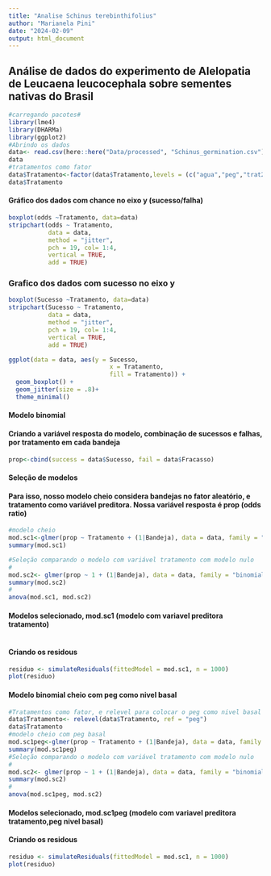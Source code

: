 ```yaml
---
title: "Analise Schinus terebinthifolius"
author: "Marianela Pini"
date: "2024-02-09"
output: html_document
---
```

## Análise de dados do experimento de Alelopatia de Leucaena leucocephala sobre sementes nativas do Brasil           
```r
#carregando pacotes#
library(lme4)
library(DHARMa)
library(ggplot2)
#Abrindo os dados
data<- read.csv(here::here("Data/processed", "Schinus_germination.csv"), sep = ";", header=TRUE)
data
#tratamentos como fator
data$Tratamento<-factor(data$Tratamento,levels = (c("agua","peg","trat25","trat50")))
data$Tratamento
```
#### Gráfico dos dados com chance no eixo y (sucesso/falha)

```r
boxplot(odds ~Tratamento, data=data)
stripchart(odds ~ Tratamento,
           data = data,
           method = "jitter",
           pch = 19, col= 1:4,
           vertical = TRUE,
           add = TRUE)
```

### Grafico dos dados com sucesso no eixo y

```r
boxplot(Sucesso ~Tratamento, data=data)
stripchart(Sucesso ~ Tratamento,
           data = data,
           method = "jitter",
           pch = 19, col= 1:4,
           vertical = TRUE,
           add = TRUE)
```

```r
ggplot(data = data, aes(y = Sucesso,
                            x = Tratamento,
                            fill = Tratamento)) +
  geom_boxplot() +
  geom_jitter(size = .8)+
  theme_minimal()
```


#### Modelo binomial
#### Criando a variável resposta do modelo, combinação de sucessos e falhas, por tratamento em cada bandeja
```r
prop<-cbind(success = data$Sucesso, fail = data$Fracasso)
```
#### Seleção de modelos
#### Para isso, nosso modelo cheio considera bandejas no fator aleatório, e tratamento como variável preditora. Nossa variável resposta é prop (odds ratio)
```r
#modelo cheio
mod.sc1<-glmer(prop ~ Tratamento + (1|Bandeja), data = data, family = "binomial")
summary(mod.sc1)

#Seleção comparando o modelo com variável tratamento com modelo nulo
#
mod.sc2<- glmer(prop ~ 1 + (1|Bandeja), data = data, family = "binomial")
summary(mod.sc2)
#
anova(mod.sc1, mod.sc2)
```
#### Modelos selecionado, mod.sc1 (modelo com variavel preditora tratamento)
```r
```

#### Criando os residous
```r

residuo <- simulateResiduals(fittedModel = mod.sc1, n = 1000)
plot(residuo)
```

#### Modelo binomial cheio com peg como nivel basal
```r
#Tratamentos como fator, e relevel para colocar o peg como nivel basal
data$Tratamento<- relevel(data$Tratamento, ref = "peg")
data$Tratamento
#modelo cheio com peg basal
mod.sc1peg<-glmer(prop ~ Tratamento + (1|Bandeja), data = data, family = "binomial")
summary(mod.sc1peg)
#Seleção comparando o modelo com variável tratamento com modelo nulo
#
mod.sc2<- glmer(prop ~ 1 + (1|Bandeja), data = data, family = "binomial")
summary(mod.sc2)
#
anova(mod.sc1peg, mod.sc2)
```
#### Modelos selecionado, mod.sc1peg (modelo com variavel preditora tratamento,peg nivel basal)
#### Criando os residous
```r
residuo <- simulateResiduals(fittedModel = mod.sc1, n = 1000)
plot(residuo)

```

